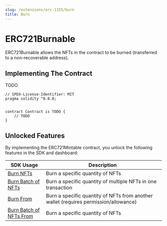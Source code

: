 ---
slug: /extensions/erc-1155/burn
title: Burn
---


# ERC721Burnable

ERC721Burnable allows the NFTs in the contract to be burned (transferred to a non-recoverable address).

## Implementing The Contract

TODO

```solidity
// SPDX-License-Identifier: MIT
pragma solidity ^0.8.0;


contract Contract is TODO {
    // TODO
}
```

## Unlocked Features

By implementing the ERC721Mintable contract, you unlock the following features in the SDK and dashboard:

| SDK Usage                                                                                                | Description                                                                          |
| -------------------------------------------------------------------------------------------------------- | ------------------------------------------------------------------------------------ |
| [Burn NFTs](/sdk/interacting-with-contracts/erc721/erc1155burnable#burn-a-specified-amount-of-a-nfts-1)  | Burn a specific quantity of NFTs                                                     |
| [Burn Batch of NFTs](/sdk/interacting-with-contracts/erc721/erc1155burnable#burn-a-batch-of-nfts)        | Burn a specific quantity of multiple NFTs in one transaction                         |
| [Burn From](/sdk/interacting-with-contracts/erc721/erc1155burnable#burn-a-specified-amount-of-a-nfts)    | Burn a specific quantity of NFTs from another wallet (requires permission/allowance) |
| [Burn Batch of NFTs From](/sdk/interacting-with-contracts/erc721/erc1155burnable#burn-a-batch-of-nfts-1) | Burn a specific quantity of NFTs                                                     |
